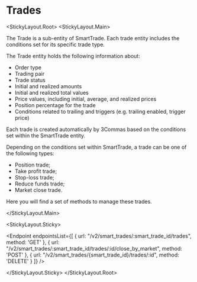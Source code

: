 
# Trades

<StickyLayout.Root>
<StickyLayout.Main>

The Trade is a sub-entity of SmartTrade. Each trade entity includes the conditions set for its specific trade type.

The Trade entity holds the following information about:

* Order type
* Trading pair
* Trade status
* Initial and realized amounts
* Initial and realized total values
* Price values, including initial, average, and realized prices
* Position percentage for the trade
* Conditions related to trailing and triggers (e.g. trailing enabled, trigger price)

Each trade is created automatically by 3Commas based on the conditions set within the SmartTrade entity.

Depending on the conditions set within SmartTrade, a trade can be one of the following types:

- Position trade;
- Take profit trade;
- Stop-loss trade;
- Reduce funds trade;
- Market close trade.

Here you will find a set of methods to manage these trades.

</StickyLayout.Main>

<StickyLayout.Sticky>

<Endpoint
  endpointsList={[
    {
      url: "/v2/smart_trades/:smart_trade_id/trades",
      method: 'GET'
    },
    {
      url: "/v2/smart_trades/:smart_trade_id/trades/:id/close_by_market",
      method: 'POST'
    },
    {
      url: "/v2/smart_trades/{smart_trade_id}/trades/:id",
      method: 'DELETE'
    }
  ]}
/>

</StickyLayout.Sticky>
</StickyLayout.Root>
